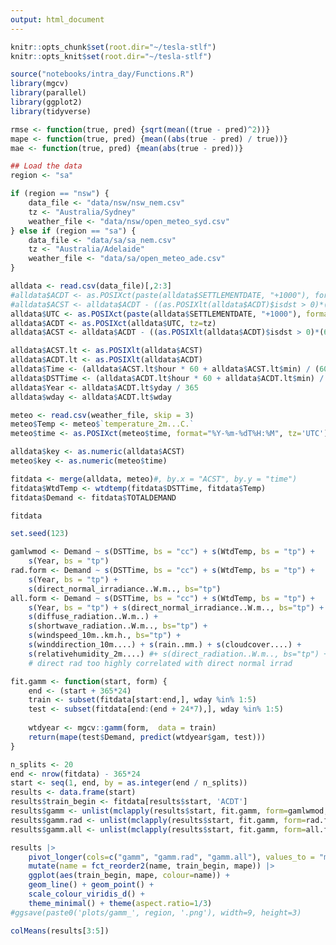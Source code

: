 ```yaml
---
output: html_document
---
```


```r
knitr::opts_chunk$set(root.dir="~/tesla-stlf")
knitr::opts_knit$set(root.dir="~/tesla-stlf")
```

```r
source("notebooks/intra_day/Functions.R")
library(mgcv)
library(parallel)
library(ggplot2)
library(tidyverse)

rmse <- function(true, pred) {sqrt(mean((true - pred)^2))}
mape <- function(true, pred) {mean((abs(true - pred) / true))}
mae <- function(true, pred) {mean(abs(true - pred))}
```

```r
## Load the data
region <- "sa"

if (region == "nsw") {
    data_file <- "data/nsw/nsw_nem.csv"
    tz <- "Australia/Sydney"
    weather_file <- "data/nsw/open_meteo_syd.csv"
} else if (region == "sa") {
    data_file <- "data/sa/sa_nem.csv"
    tz <- "Australia/Adelaide"
    weather_file <- "data/sa/open_meteo_ade.csv"
}

alldata <- read.csv(data_file)[,2:3]
#alldata$ACDT <- as.POSIXct(paste(alldata$SETTLEMENTDATE, "+1000"), format="%Y/%m/%d %T %z", tz=tz)
#alldata$ACST <- alldata$ACDT - ((as.POSIXlt(alldata$ACDT)$isdst > 0)*(60*60))
alldata$UTC <- as.POSIXct(paste(alldata$SETTLEMENTDATE, "+1000"), format="%Y/%m/%d %T %z", tz='UTC')
alldata$ACDT <- as.POSIXct(alldata$UTC, tz=tz)
alldata$ACST <- alldata$ACDT - ((as.POSIXlt(alldata$ACDT)$isdst > 0)*(60*60))

alldata$ACST.lt <- as.POSIXlt(alldata$ACST)
alldata$ACDT.lt <- as.POSIXlt(alldata$ACDT)
alldata$Time <- (alldata$ACST.lt$hour * 60 + alldata$ACST.lt$min) / (60 * 24)
alldata$DSTTime <- (alldata$ACDT.lt$hour * 60 + alldata$ACDT.lt$min) / (60 * 24)
alldata$Year <- alldata$ACDT.lt$yday / 365
alldata$wday <- alldata$ACDT.lt$wday

meteo <- read.csv(weather_file, skip = 3)
meteo$Temp <- meteo$`temperature_2m...C.`
meteo$time <- as.POSIXct(meteo$time, format="%Y-%m-%dT%H:%M", tz='UTC')

alldata$key <- as.numeric(alldata$ACST)
meteo$key <- as.numeric(meteo$time)

fitdata <- merge(alldata, meteo)#, by.x = "ACST", by.y = "time")
fitdata$WtdTemp <- wtdtemp(fitdata$DSTTime, fitdata$Temp)
fitdata$Demand <- fitdata$TOTALDEMAND

fitdata
```

```r
set.seed(123)

gamlwmod <- Demand ~ s(DSTTime, bs = "cc") + s(WtdTemp, bs = "tp") + 
    s(Year, bs = "tp")
rad.form <- Demand ~ s(DSTTime, bs = "cc") + s(WtdTemp, bs = "tp") + 
    s(Year, bs = "tp") + 
    s(direct_normal_irradiance..W.m.., bs="tp")
all.form <- Demand ~ s(DSTTime, bs = "cc") + s(WtdTemp, bs = "tp") + 
    s(Year, bs = "tp") + s(direct_normal_irradiance..W.m.., bs="tp") + 
    s(diffuse_radiation..W.m..) + 
    s(shortwave_radiation..W.m.., bs="tp") + 
    s(windspeed_10m..km.h., bs="tp") + 
    s(winddirection_10m....) + s(rain..mm.) + s(cloudcover....) + 
    s(relativehumidity_2m....) #+ s(direct_radiation..W.m.., bs="tp") + 
    # direct rad too highly correlated with direct normal irrad

fit.gamm <- function(start, form) {
    end <- (start + 365*24)
    train <- subset(fitdata[start:end,], wday %in% 1:5)
    test <- subset(fitdata[end:(end + 24*7),], wday %in% 1:5)
    
    wtdyear <- mgcv::gamm(form,  data = train)
    return(mape(test$Demand, predict(wtdyear$gam, test)))
}

n_splits <- 20
end <- nrow(fitdata) - 365*24
start <- seq(1, end, by = as.integer(end / n_splits))
results <- data.frame(start)
results$train_begin <- fitdata[results$start, 'ACDT']
results$gamm <- unlist(mclapply(results$start, fit.gamm, form=gamlwmod, mc.cores=8))
results$gamm.rad <- unlist(mclapply(results$start, fit.gamm, form=rad.form, mc.cores=8))
results$gamm.all <- unlist(mclapply(results$start, fit.gamm, form=all.form, mc.cores=8))

results |> 
    pivot_longer(cols=c("gamm", "gamm.rad", "gamm.all"), values_to = "mape") |>
    mutate(name = fct_reorder2(name, train_begin, mape)) |>
    ggplot(aes(train_begin, mape, colour=name)) + 
    geom_line() + geom_point() +
    scale_colour_viridis_d() +
    theme_minimal() + theme(aspect.ratio=1/3)
#ggsave(paste0('plots/gamm_', region, '.png'), width=9, height=3)
```

```r
colMeans(results[3:5])
```
